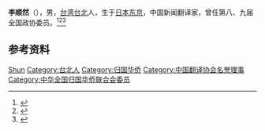 '''李顺然'''（{{bd|1933年|}}），男，[[台湾|台湾]][[台北|台北]]人，生于[[日本|日本]][[东京|东京]]，中国新闻翻译家，曾任第八、九届全国政协委员。<ref>{{Cite book|title=历届全国政协委员人名辞典|author=|publisher=中国国际广播出版社|year=1996|isbn=9787507813746|location=北京|pages=}}</ref><ref>{{Cite book|title=中华人民共和国职官志|author=何虎生, 李耀东, 向常福主编|publisher=中国社会出版社|year=2003|isbn=9787800883934|location=北京|pages=}}</ref><ref>{{cite book|title=中囯人名大辞典·当代人物卷|author=廖盖隆等编|year=1990|publisher=上海辞书出版社|location=上海|page=}}</ref>

== 参考资料 ==
{{reflist}}

{{Navboxes
| title  = 李顺然在[[中国翻译协会|中国翻译协会]]的职务
| list1  =
{{中国翻译协会第五届全国理事会}}
{{中国翻译协会第六届理事会}}
}}
{{Navboxes
| title  = 李顺然在[[中华全国归国华侨联合会|中华全国归国华侨联合会]]的职务
| list1  =
{{中华全国归国华侨联合会第三届委员会}}
}}

{{Authority control}}
{{DEFAULTSORT:Li李}}
[[Category:李姓|Shun]]
[[Category:台北人|Category:台北人]]
[[Category:归国华侨|Category:归国华侨]]
[[Category:中国翻译协会名誉理事|Category:中国翻译协会名誉理事]]
[[Category:中华全国归国华侨联合会委员|Category:中华全国归国华侨联合会委员]]

{{中国人物小作品}}